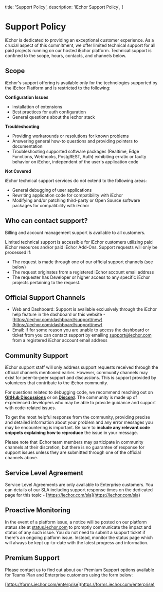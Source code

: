 
  title: 'Support Policy',
  description: 'iEchor Support Policy',
}

<SectionContainer>

# Support Policy

iEchor is dedicated to providing an exceptional customer experience. As a crucial aspect of
this commitment, we offer limited technical support for all paid projects running on our hosted iEchor platform. Technical support is confined to the scope, hours, contacts, and channels below.

## Scope

iEchor's support offering is available only for the technologies supported by the iEchor Platform and is restricted to the following:

**Configuration Issues**

- Installation of extensions
- Best practices for auth configuration
- General questions about the iechor stack

**Troubleshooting**

- Providing workarounds or resolutions for known problems
- Answering general how-to questions and providing pointers to documentation
- Troubleshooting supported software packages (Realtime, Edge Functions, Webhooks, PostgREST, Auth) exhibiting erratic or faulty behavior on iEchor, independent of the user's application code

**Not Covered**

iEchor technical support services do not extend to the following areas:

- General debugging of user applications
- Rewriting application code for compatibility with iEchor
- Modifying and/or patching third-party or Open Source software packages for compatibility with iEchor

## Who can contact support?

Billing and account management support is available to all customers.

Limited technical support is accessible for iEchor customers utilizing paid iEchor resources and/or paid iEchor Add-Ons. Support requests will only be processed if:

- The request is made through one of our official support channels (see below)
- The request originates from a registered iEchor account email address
- The requester has Developer or higher access to any specific iEchor projects pertaining to the request.

## Official Support Channels

- Web and Dashboard: Support is available exclusively through the iEchor help feature in the dashboard or this website -[https://iechor.com/dashboard/support/new](https://iechor.com/dashboard/support/new)
- Email: If for some reason you are unable to access the dashboard or ticket from you can contact support by emailing support@iechor.com from a registered iEchor account email address

## Community Support

iEchor support staff will only address support requests received through the official channels mentioned earlier. However, community channels may exist for peer-to-peer support and discussions. This is support provided by volunteers that contribute to the iEchor community.

For questions related to debugging code, we recommend reaching out on **[GitHub Discussions](https://github.com/openmodels-base/iechor/discussions)** or on **[Discord](https://discord.iechor.com/)**. The community is made up of experienced developers who may be able to provide guidance and support with code-related issues.

To get the most helpful response from the community, providing precise and detailed information about your problem and any error messages you may be encountering is important. Be sure to **include any relevant code snippets explaining how to reproduce** the issue in your message.

Please note that iEchor team members may participate in community channels at their discretion, but there is no guarantee of response for support issues unless they are
submitted through one of the official channels above.

## Service Level Agreement

Service Level Agreements are only available to Enterprise customers. You can details of our SLA including support response times on the dedicated page for this topic -
[https://iechor.com/sla](https://iechor.com/sla)

## Proactive Monitoring

In the event of a platform issue, a notice will be posted on our platform status site at [status.iechor.com](https://status.iechor.com/) to promptly communicate the impact and status of any such issue. You do not need to submit a support ticket if there's an ongoing platform issue. Instead, monitor the status page which will always be kept up-to-date with the latest progress and information.

## Premium Support

Please contact us to find out about our Premium Support options available for Teams Plan and Enterprise customers using the form below:

[https://forms.iechor.com/enterprise](https://forms.iechor.com/enterprise)

</SectionContainer>

